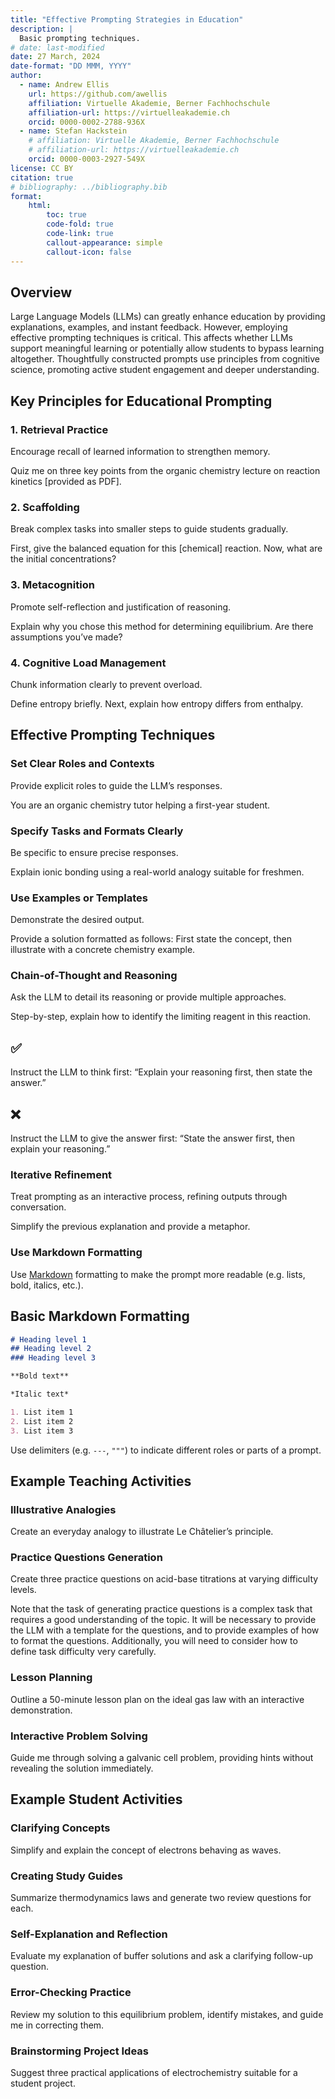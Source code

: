 ```yaml
---
title: "Effective Prompting Strategies in Education"
description: |
  Basic prompting techniques.
# date: last-modified
date: 27 March, 2024
date-format: "DD MMM, YYYY"
author:
  - name: Andrew Ellis
    url: https://github.com/awellis
    affiliation: Virtuelle Akademie, Berner Fachhochschule
    affiliation-url: https://virtuelleakademie.ch
    orcid: 0000-0002-2788-936X
  - name: Stefan Hackstein
    # affiliation: Virtuelle Akademie, Berner Fachhochschule
    # affiliation-url: https://virtuelleakademie.ch
    orcid: 0000-0003-2927-549X
license: CC BY
citation: true
# bibliography: ../bibliography.bib
format:
    html:
        toc: true
        code-fold: true
        code-link: true
        callout-appearance: simple
        callout-icon: false
---
```



## Overview
Large Language Models (LLMs) can greatly enhance education by providing explanations, examples, and instant feedback. However, employing effective prompting techniques is critical. This affects whether LLMs support meaningful learning or potentially allow students to bypass learning altogether. Thoughtfully constructed prompts use principles from cognitive science, promoting active student engagement and deeper understanding.

## Key Principles for Educational Prompting

### 1. Retrieval Practice
Encourage recall of learned information to strengthen memory.

::: {.tutor-example}
Quiz me on three key points from the organic chemistry lecture on reaction kinetics [provided as PDF].
:::

### 2. Scaffolding
Break complex tasks into smaller steps to guide students gradually.

::: {.tutor-example}
First, give the balanced equation for this [chemical] reaction. Now, what are the initial concentrations?
:::

### 3. Metacognition
Promote self-reflection and justification of reasoning.

::: {.tutor-example}
Explain why you chose this method for determining equilibrium. Are there assumptions you've made?
:::

### 4. Cognitive Load Management
Chunk information clearly to prevent overload.

::: {.tutor-example}
Define entropy briefly. Next, explain how entropy differs from enthalpy.
:::


## Effective Prompting Techniques

### Set Clear Roles and Contexts
Provide explicit roles to guide the LLM's responses.

::: {.prompt-example}
You are an organic chemistry tutor helping a first-year student.
:::

### Specify Tasks and Formats Clearly
Be specific to ensure precise responses.

::: {.prompt-example}
Explain ionic bonding using a real-world analogy suitable for freshmen.
:::

### Use Examples or Templates
Demonstrate the desired output.

::: {.prompt-example}
Provide a solution formatted as follows: First state the concept, then illustrate with a concrete chemistry example.
:::


### Chain-of-Thought and Reasoning
Ask the LLM to detail its reasoning or provide multiple approaches.

::: {.prompt-example}
Step-by-step, explain how to identify the limiting reagent in this reaction.
:::

:::{.callout-tip appearance="default"}
## ✅
Instruct the LLM to think first: "Explain your reasoning first, then state the answer."
:::

:::{.callout-warning appearance="default"}
## ❌
Instruct the LLM to give the answer first: "State the answer first, then explain your reasoning."
:::



### Iterative Refinement
Treat prompting as an interactive process, refining outputs through conversation.

::: {.prompt-example}
Simplify the previous explanation and provide a metaphor.
:::


### Use Markdown Formatting
Use [Markdown](https://www.markdownguide.org/basic-syntax/) formatting to make the prompt more readable (e.g. lists, bold, italics, etc.).

::: {.callout-tip collapse="true"}
## Basic Markdown Formatting
```markdown
# Heading level 1
## Heading level 2
### Heading level 3

**Bold text**

*Italic text*

1. List item 1
2. List item 2
3. List item 3
```

Use delimiters (e.g. `---`, `"""`) to indicate different roles or parts of a prompt.

:::

## Example Teaching Activities

### Illustrative Analogies

::: {.prompt-example}
Create an everyday analogy to illustrate Le Châtelier’s principle.
:::

### Practice Questions Generation

::: {.prompt-example}
Create three practice questions on acid-base titrations at varying difficulty levels.
:::

:::{.callout-warning}
Note that the task of generating practice questions is a complex task that requires a good understanding of the topic. It will be necessary to provide the LLM with a template for the questions, and to provide examples of how to format the questions. Additionally, you will need to consider how to define task difficulty very carefully.
:::


### Lesson Planning

::: {.prompt-example}
Outline a 50-minute lesson plan on the ideal gas law with an interactive demonstration.
:::


### Interactive Problem Solving

::: {.prompt-example}
Guide me through solving a galvanic cell problem, providing hints without revealing the solution immediately.
:::


## Example Student Activities

### Clarifying Concepts

::: {.prompt-example}
Simplify and explain the concept of electrons behaving as waves.
:::

### Creating Study Guides

::: {.prompt-example}
Summarize thermodynamics laws and generate two review questions for each.
:::

### Self-Explanation and Reflection

::: {.prompt-example}
Evaluate my explanation of buffer solutions and ask a clarifying follow-up question.
:::

### Error-Checking Practice

::: {.prompt-example}
Review my solution to this equilibrium problem, identify mistakes, and guide me in correcting them.
:::

### Brainstorming Project Ideas

::: {.prompt-example}
Suggest three practical applications of electrochemistry suitable for a student project.
:::
